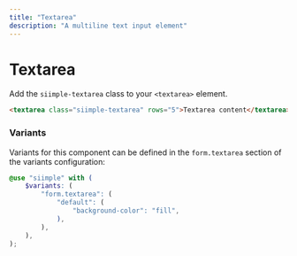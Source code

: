 ```yaml
---
title: "Textarea"
description: "A multiline text input element"
---
```


# Textarea

Add the `siimple-textarea` class to your `<textarea>` element. 

```html live=true
<textarea class="siimple-textarea" rows="5">Textarea content</textarea>
```

### Variants

Variants for this component can be defined in the `form.textarea` section of the variants configuration:

```scss
@use "siimple" with (
    $variants: (
        "form.textarea": (
            "default": (
                "background-color": "fill",
            ),
        ),
    ),
);
```
